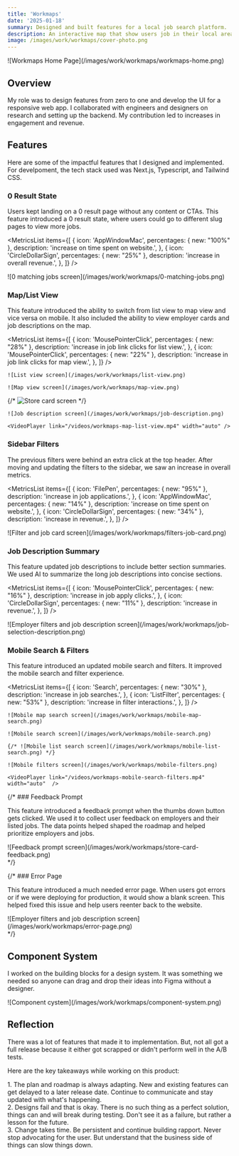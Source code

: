 ```yaml
---
title: 'Workmaps'
date: '2025-01-18'
summary: Designed and built features for a local job search platform.
description: An interactive map that show users job in their local area.
image: /images/work/workmaps/cover-photo.png
---
```


<div className="pb-4"> 
![Workmaps Home Page](/images/work/workmaps/workmaps-home.png)
</div>

## Overview

My role was to design features from zero to one and develop the UI for a responsive web app. I collaborated with engineers and designers on research and setting up the backend. My contribution led to increases in engagement and revenue.

## Features

Here are some of the impactful features that I designed and implemented. For develpoment, the tech stack used was Next.js, Typescript, and Tailwind CSS. 

### 0 Result State

Users kept landing on a 0 result page without any content or CTAs. This feature introduced a 0 result state, where users could go to different slug pages to view more jobs.

<MetricsList
  items={[
    {
      icon: 'AppWindowMac',
      percentages: {  new: "100%" },
      description: 'increase on time spent on website.',
    },
    {
      icon: 'CircleDollarSign',
      percentages: {  new: "25%" },
      description: 'increase in overall revenue.',
    },
  ]}
/>

<div className="py-4">
![0 matching jobs screen](/images/work/workmaps/0-matching-jobs.png)
</div>

<VideoPlayer link="/videos/workmaps-zero-result-state.mp4" width="auto" />

### Map/List View

This feature introduced the ability to switch from list view to map view and vice versa on mobile. It also included the ability to view employer cards and job descriptions on the map.

<MetricsList
  items={[
    {
      icon: 'MousePointerClick',
      percentages: {  new: "28%" },
      description: 'increase in job link clicks for list view.',
    },
    {
      icon: 'MousePointerClick',
      percentages: {  new: "22%" },
      description: 'increase in job link clicks for map view.',
    },
  ]}
/>

<div className="projectImageGrid pt-4">

    ![List view screen](/images/work/workmaps/list-view.png)

    ![Map view screen](/images/work/workmaps/map-view.png)

{/* ![Store card screen](/images/work/workmaps/store-card.png) */}

    ![Job description screen](/images/work/workmaps/job-description.png)

    <VideoPlayer link="/videos/workmaps-map-list-view.mp4" width="auto" />

</div>

### Sidebar Filters

The previous filters were behind an extra click at the top header. After moving and updating the filters to the sidebar, we saw an increase in overall metrics.

<MetricsList
  items={[
    {
      icon: 'FilePen',
      percentages: {  new: "95%" },
      description: 'increase in job applications.',
    },
    {
      icon: 'AppWindowMac',
      percentages: {  new: "14%" },
      description: 'increase on time spent on website.',
    },
    {
      icon: 'CircleDollarSign',
      percentages: {  new: "34%" },
      description: 'increase in revenue.',
    },
  ]}
/>

<div className="py-4">
![Filter and job card screen](/images/work/workmaps/filters-job-card.png)
</div>

<VideoPlayer link="/videos/workmaps-sidebar-filters.mp4" width="auto" />

### Job Description Summary

This feature updated job descriptions to include better section summaries. We used AI to summarize the long job descriptions into concise sections.

<MetricsList
  items={[
    {
      icon: 'MousePointerClick',
      percentages: {  new: "16%" },
      description: 'increase in job apply clicks.',
    },
    {
      icon: 'CircleDollarSign',
      percentages: {  new: "11%" },
      description: 'increase in revenue.',
    },
  ]}
/>

<div className="py-4">
![Employer filters and job description screen](/images/work/workmaps/job-selection-description.png)
</div>

<VideoPlayer link="/videos/workmaps-job-description-summary.mp4" width="auto" />

### Mobile Search & Filters

This feature introduced an updated mobile search and filters. It improved the mobile search and filter experience.

<MetricsList
  items={[
    {
      icon: 'Search',
      percentages: {  new: "30%" },
      description: 'increase in job searches.',
    },
    {
      icon: 'ListFilter',
      percentages: {  new: "53%" },
      description: 'increase in filter interactions.',
    },
  ]}
/>

<div className="projectImageGrid pt-4">

    ![Mobile map search screen](/images/work/workmaps/mobile-map-search.png)

    ![Mobile search screen](/images/work/workmaps/mobile-search.png)

    {/* ![Mobile list search screen](/images/work/workmaps/mobile-list-search.png) */}

    ![Mobile filters screen](/images/work/workmaps/mobile-filters.png)

    <VideoPlayer link="/videos/workmaps-mobile-search-filters.mp4" width="auto"  />

</div>

{/* ### Feedback Prompt

This feature introduced a feedback prompt when the thumbs down button gets clicked. We used it to collect user feedback on employers and their listed jobs. The data points helped shaped the roadmap and helped prioritize employers and jobs.

<div className="py-4">
![Feedback prompt screen](/images/work/workmaps/store-card-feedback.png)
</div> */}

{/* ### Error Page

This feature introduced a much needed error page. When users got errors or if we were deploying for production, it would show a blank screen. This helped fixed this issue and help users reenter back to the website.

<div className="py-4">
![Employer filters and job description screen](/images/work/workmaps/error-page.png)
</div> */}


## Component System

I worked on the building blocks for a design system. It was something we needed so anyone can drag and drop their ideas into Figma without a designer.

<div className="py-4">
![Component cystem](/images/work/workmaps/component-system.png)
</div>

## Reflection

There was a lot of features that made it to implementation. But, not all got a full release because it either got scrapped or didn't perform well in the A/B tests. 

Here are the key takeaways while working on this product:

<div className="keyTakeaways">
  1. <span className="font-semibold">The plan and roadmap is always adapting.</span> New and
  existing features can get delayed to a later release date. Continue to communicate and stay
  updated with what's happening.
</div>

<div className="keyTakeaways">
  2. <span className="font-semibold">Designs fail and that is okay.</span> There is no such thing as
  a perfect solution, things can and will break during testing. Don't see it as a failure, but
  rather a lesson for the future.
</div>

<div className="keyTakeaways">
  3. <span className="font-semibold">Change takes time.</span> Be persistent and continue building
  rapport. Never stop advocating for the user. But understand that the business side of things can
  slow things down.
</div>

